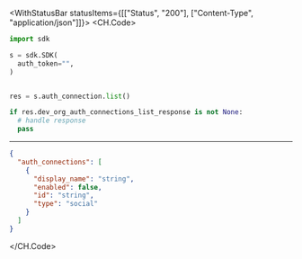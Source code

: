 

<WithStatusBar statusItems={[["Status", "200"], ["Content-Type", "application/json"]]}>
  <CH.Code>
  ```python List.py
  import sdk

s = sdk.SDK(
    auth_token="",
)


res = s.auth_connection.list()

if res.dev_org_auth_connections_list_response is not None:
    # handle response
    pass
  ```
  ---

  ```json Example Response
  {
    "auth_connections": [
      {
        "display_name": "string",
        "enabled": false,
        "id": "string",
        "type": "social"
      }
    ]
  }
  ```
  </CH.Code>
</WithStatusBar>
